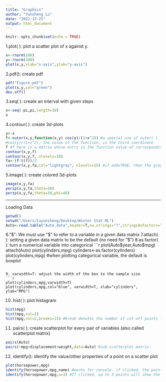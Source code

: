 ```yaml
---
title: "Graphics"
author: "Yunsheng Lu"
date: "2022-12-25"
output: html_document
---
```


```r
knitr::opts_chunk$set(echo = TRUE)
```

1.plot( ): plot a scatter plot of x against y.
```r
x<-rnorm(100)
y<-rnorm(100)
plot(x,y,xlab="x-axis",ylab="y-axis")
```

2.pdf(): create pdf
```r
pdf("Figure.pdf")
plot(x,y,col="green")
dev.off()
```

3.seq( ): create an interval with given steps
```r
x<-seq(-pi,pi,length=10)
x
```

4.contour( ): create 3d-plots
```r
y<-x
f<-outer(x,y,function(x,y) cos(y)/(1+x^2)) #a special use of outer( )
#cos(y)/(1+x^2), the value of the function, is the third coordinate
f #f here is a matrix whose entry is the function value of corresponding x,y
contour(x,y,f)
contour(x,y,f, nlevels=10)
fa<-(f-t(f))/2
contour(x,y,fa,col="lightgray", nlevels=15) #if add=TRUE, then the grey curve will be added to the previous graph
```

5.image( ): create colored 3d-plots
```r
image(x,y,fa)
persp(x,y,fa,theta=30)
persp(x,y,fa,theta=30,phi=40)
```

--------------------------------------------------------------------------------
Loading Data
```r
getwd()
setwd("/Users/luyunsheng/Desktop/Winter Stat ML")
Auto<-read.table("Auto.data",header=T,na.strings="?",stringsAsFactors=T)
```

6."$": We must use "$" to refer to a variable in a given data matrix
7.attach( ): setting a given data matrix to be the default (no need for "$")
8.as.factor( ): turn a numerical variable into categorical
```r
plot(Auto$year,Auto$mpg)
attach(Auto)
plot(cylinders,mpg)
cylinders<-as.factor(cylinders)
plot(cylinders,mpg) #when plotting categorical variable, the default is boxplot
```

9. varwidth=T: adjust the width of the box to the sample size
```r
plot(cylinders,mpg,varwidth=T)
plot(cylinders,mpg,col="blue", varwidth=T, xlab="cylinders", ylab="MPG")
```

10. hist( ): plot histagram
```r
hist(mpg)
hist(mpg,col=2)
hist(mpg,col=2,breaks=15) #break denotes the number of cut-off points for a histagram
```

11. pairs( ): create scatterplot for every pair of variables (also called scatterplot matrix)
```r
pairs(Auto)
pairs(~mpg+displacement+weight,data=Auto) #sub-scatterplot matrix
```

12. identify(): identify the value/other properties of a point on a scatter plot
```r
plot(horsepower,mpg)
identify(horsepower,mpg,name) #works for console. if clicked, the point will show the associated name
identify(horsepower,mpg,n=3) #If clicked, up to 3 points will show the associated value of mpg

```